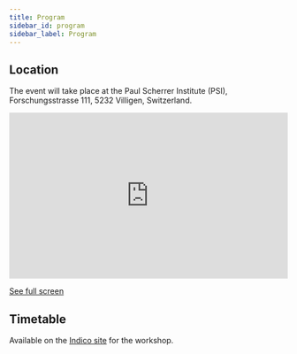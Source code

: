 ```yaml
---
title: Program
sidebar_id: program
sidebar_label: Program
---
```


## Location

The event will take place at the Paul Scherrer Institute (PSI), Forschungsstrasse 111, 5232 Villigen, Switzerland.

<iframe
  width="100%"
  height="300px"
  frameborder="0"
  allowfullscreen
  allow="geolocation"
  src="https://umap.osm.ch/en/map/anonymous-edit/9418:JGCv0JL0SxcR552W0QDkAsnayBmJhx2qFBD14aOtStA?scaleControl=false&miniMap=false&scrollWheelZoom=false&zoomControl=true&editMode=disabled&moreControl=true&searchControl=null&tilelayersControl=null&embedControl=null&datalayersControl=true&onLoadPanel=none&captionBar=false&captionMenus=true"
></iframe>
<p>
  <a href="https://umap.osm.ch/en/map/anonymous-edit/9418:JGCv0JL0SxcR552W0QDkAsnayBmJhx2qFBD14aOtStA?scaleControl=false&miniMap=false&scrollWheelZoom=true&zoomControl=true&editMode=disabled&moreControl=true&searchControl=null&tilelayersControl=null&embedControl=null&datalayersControl=true&onLoadPanel=none&captionBar=false&captionMenus=true">
    See full screen
  </a>
</p>

## Timetable

Available on the [Indico site](https://indico.psi.ch/event/17805/timetable/) for the workshop.
